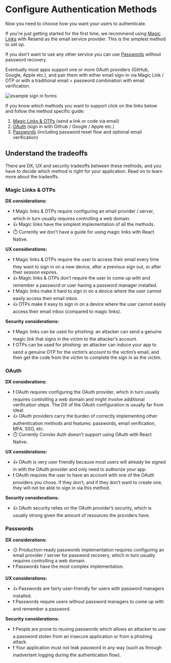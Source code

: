 
# Configure Authentication Methods

Now you need to choose how you want your users to authenticate.

If you're just getting started for the first time, we recommend using
[Magic Links](/config/email) with Resend as the email service provider. This is
the simplest method to set up.

If you don't want to use any other service you can use
[Passwords](/config/passwords) without password recovery.

Eventually most apps support one or more OAuth providers (GitHub, Google, Apple
etc.), and pair them with either email sign-in via Magic Link / OTP or with a
traditional email + password combination with email verification.

<Image src={exampleForms} alt="example sign in forms" className="mx-auto" />

If you know which methods you want to support click on the links below and
follow the method specific guide:

1. [Magic Links & OTPs](/config/email) (send a link or code via email)
2. [OAuth](/config/oauth) (sign in with Github / Google / Apple etc.)
3. [Passwords](/config/passwords) (including password reset flow and optional
   email verification)

## Understand the tradeoffs

There are DX, UX and security tradeoffs between these methods, and you have to
decide which method is right for your application. Read on to learn more about
the tradeoffs.

### Magic Links & OTPs

**DX considerations:**

- ❗️ Magic links & OTPs require configuring an email provider / server, which in
  turn usually requires controlling a web domain.
- 👍 Magic links have the simplest implementation of all the methods.
- ⏱️ Currently we don't have a guide for using magic links with React Native.

**UX considerations:**

- ❗️ Magic links & OTPs require the user to access their email every time they
  want to sign in on a new device, after a previous sign out, or after their
  session expires.
- 👍 Magic links & OTPs don’t require the user to come up with and remember a
  password or user having a password manager installed.
- ❗️ Magic links make it hard to sign in on a device where the user cannot
  easily access their email inbox.
- 👍 OTPs make it easy to sign in on a device where the user cannot easily
  access their email inbox (compared to magic links).

**Security considerations:**

- ❗️ Magic links can be used for phishing: an attacker can send a genuine magic
  link that signs in the victim to the attacker’s account.
- ❗️ OTPs can be used for phishing: an attacker can induce your app to send a
  genuine OTP for the victim’s account to the victim’s email, and then get the
  code from the victim to complete the sign in as the victim.

### OAuth

**DX considerations:**

- ❗️ OAuth requires configuring the OAuth provider, which in turn usually
  requires controlling a web domain and might involve additional verification
  steps. The DX of the OAuth configuration is usually far from ideal.
- 👍 OAuth providers carry the burden of correctly implementing other
  authentication methods and features: passwords, email verification, MFA, SSO,
  etc.
- ⏱️ Currently Convex Auth doesn't support using OAuth with React Native.

**UX considerations:**

- 👍 OAuth is very user friendly because most users will already be signed in
  with the OAuth provider and only need to authorize your app.
- ❗️ OAuth requires the user to have an account with one of the OAuth providers
  you chose. If they don’t, and if they don’t want to create one, they will not
  be able to sign in via this method.

**Security considerations:**

- 👍 OAuth security relies on the OAuth provider’s security, which is usually
  strong given the amount of resources the providers have.

### Passwords

**DX considerations:**

- 😐 Production-ready passwords implementation requires configuring an email
  provider / server for password recovery, which in turn usually requires
  controlling a web domain.
- ❗️ Passwords have the most complex implementation.

**UX considerations:**

- 👍 Passwords are fairly user-friendly for users with password managers
  installed.
- ❗️ Passwords require users without password managers to come up with and
  remember a password.

**Security considerations:**

- ❗️ People are prone to reusing passwords which allows an attacker to use a
  password stolen from an insecure application or from a phishing attack.
- ❗️ Your application must not leak password in any way (such as through
  inadvertent logging during the authentication flow).
